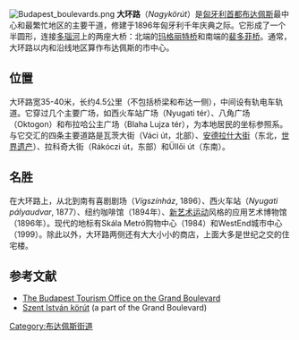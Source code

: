 [[Image:Budapest_boulevards.png|thumb]]
'''大环路'''（''Nagykörút''）是[[匈牙利|匈牙利]][[首都|首都]][[布达佩斯|布达佩斯]]最中心和最繁忙地区的主要干道，修建于1896年匈牙利千年庆典之际。它形成了一个半圆形，连接[[多瑙河|多瑙河]]上的两座大桥：北端的[[玛格丽特桥|玛格丽特桥]]和南端的[[裴多菲桥|裴多菲桥]]。通常，大环路以内和沿线地区算作布达佩斯的市中心。

==位置==


大环路宽35-40米，长约4.5公里（不包括桥梁和布达一侧），中间设有轨电车轨道。它穿过几个主要广场，如西火车站广场（Nyugati tér）、八角广场（Oktogon）和布拉哈公主广场（Blaha Lujza tér），为本地居民的坐标参照系。与它交汇的四条主要道路是瓦茨大街（Váci út，北部）、[[安德拉什大街|安德拉什大街]]（东北，[[世界遗产|世界遗产]]）、拉科奇大街（Rákóczi út，东部）和Üllői út（东南）。

==名胜==

在大环路上，从北到南有喜剧剧场（''Vígszínház'', 1896）、西火车站（''Nyugati pályaudvar'', 1877）、纽约咖啡馆（1894年）、[[新艺术运动|新艺术运动]]风格的应用艺术博物馆（1896年）。现代的地标有Skála Metró购物中心（1984）和WestEnd城市中心（1999）。除此以外，大环路两侧还有大大小小的商店，上面大多是世纪之交的住宅楼。

==参考文献==
* [https://web.archive.org/web/20050205115622/http://www.budapestinfo.hu/en/sights/nagykorut.html The Budapest Tourism Office on the Grand Boulevard]
* [http://www.iit.bme.hu/hungary/budapest/bptour/bpand00.htm Szent István körút]{{Wayback|url=http://www.iit.bme.hu/hungary/budapest/bptour/bpand00.htm |date=20030513170346 }} (a part of the Grand Boulevard)

[[Category:布达佩斯街道|Category:布达佩斯街道]]